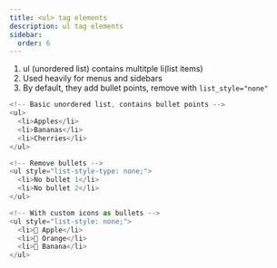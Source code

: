 ```yaml
---
title: <ul> tag elements
description: ul tag elements 
sidebar:
  order: 6
---
```


1. ul (unordered list) contains multitple li(list items)
2. Used heavily for menus and sidebars
3. By default, they add bullet points, remove with  ```list_style="none"``` 

```js
<!-- Basic unordered list, contains bullet points -->
<ul>
  <li>Apples</li>
  <li>Bananas</li>
  <li>Cherries</li>
</ul>

<!-- Remove bullets -->
<ul style="list-style-type: none;">
  <li>No bullet 1</li>
  <li>No bullet 2</li>
</ul>

<!-- With custom icons as bullets -->
<ul style="list-style: none;">
  <li>🍎 Apple</li>
  <li>🍊 Orange</li>
  <li>🍌 Banana</li>
</ul>
```
